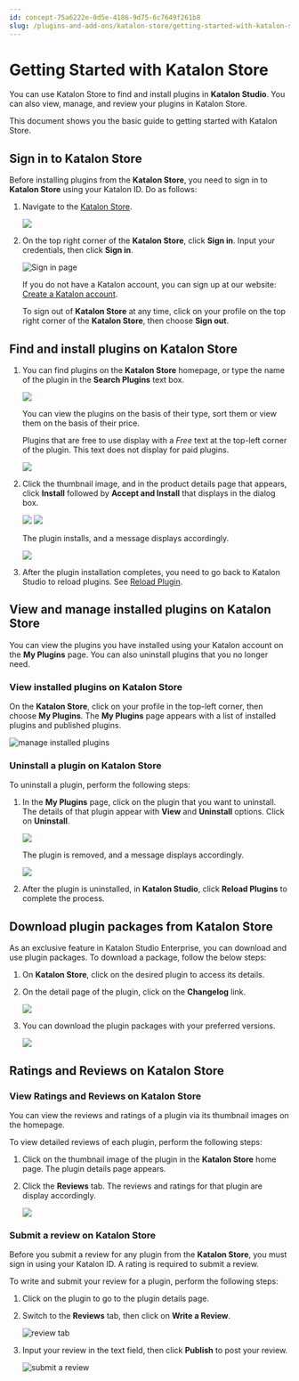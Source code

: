 ```yaml
---
id: concept-75a6222e-0d5e-4186-9d75-6c7649f261b8
slug: /plugins-and-add-ons/katalon-store/getting-started-with-katalon-store
---
```


# Getting Started with Katalon Store

You can use Katalon Store to find and install plugins in **Katalon Studio**. You can also view, manage, and review your plugins in Katalon Store.

This document shows you the basic guide to getting started with Katalon Store.

## Sign in to Katalon Store

Before installing plugins from the **Katalon Store**, you need to sign in to **Katalon Store** using your Katalon ID. Do as follows:

1.  Navigate to the [Katalon Store](https://store.katalon.com/).

    <img src="https://github.com/katalon-studio/docs-images/raw/master/katalon-store/docs/user/Gettins%20Started%20Updated%20Images/K.S.E-8.3.0-getting_started_katalon_store_home.png" />

2.  On the top right corner of the **Katalon Store**, click **Sign in**. Input your credentials, then click **Sign in**.

    <img src="https://github.com/katalon-studio/docs-images/raw/master/katalon-store/docs/user/Gettins%20Started%20Updated%20Images/welcome-back.png" alt="Sign in page" />

    If you do not have a Katalon account, you can sign up at our website: [Create a Katalon account](https://katalon.com/sign-up).

    To sign out of **Katalon Store** at any time, click on your profile on the top right corner of the **Katalon Store**, then choose **Sign out**.


## Find and install plugins on Katalon Store

1.  You can find plugins on the **Katalon Store** homepage, or type the name of the plugin in the **Search Plugins** text box.

    <img src="https://github.com/katalon-studio/docs-images/raw/master/katalon-store/docs/user/Gettins%20Started%20Updated%20Images/K.S.E-8.3.0-getting_started_plugin_display.png" />

    You can view the plugins on the basis of their type, sort them or view them on the basis of their price.

    Plugins that are free to use display with a *Free* text at the top-left corner of the plugin. This text does not display for paid plugins.

    <img src="https://github.com/katalon-studio/docs-images/raw/master/katalon-store/docs/user/Gettins%20Started%20Updated%20Images/K.S.E-8.3.0-getting_started_katalon_store_free_plugin.png" width={300} />

2.  Click the thumbnail image, and in the product details page that appears, click **Install** followed by **Accept and Install** that displays in the dialog box.

    <img src="https://github.com/katalon-studio/docs-images/raw/master/katalon-store/docs/user/Gettins%20Started%20Updated%20Images/K.S.E-8.3.0-getting_started_plugins_on_display.png" />

    <img src="https://github.com/katalon-studio/docs-images/raw/master/katalon-store/docs/user/Gettins%20Started%20Updated%20Images/K.S.E-8.3.0-getting_started_plugin_installation_progress.png" />

    The plugin installs, and a message displays accordingly.

    <img src="https://github.com/katalon-studio/docs-images/raw/master/katalon-store/docs/user/Gettins%20Started%20Updated%20Images/K.S.E-8.3.0-getting_started_plugin_installed_message.png" />

3.  After the plugin installation completes, you need to go back to Katalon Studio to reload plugins. See [Reload Plugin](/plugins-and-add-ons/katalon-store/katalon-studio-plugins/installing-plugin-offline-in-katalon-studio#).


## View and manage installed plugins on Katalon Store

You can view the plugins you have installed using your Katalon account on the **My Plugins** page. You can also uninstall plugins that you no longer need.

### View installed plugins on Katalon Store

On the **Katalon Store**, click on your profile in the top-left corner, then choose **My Plugins**. The **My Plugins** page appears with a list of installed plugins and published plugins.

<img src="https://github.com/katalon-studio/docs-images/raw/master/katalon-store/docs/user/Gettins%20Started%20Updated%20Images/manage-plugin.png" width={300} alt="manage installed plugins" />

### Uninstall a plugin on Katalon Store

To uninstall a plugin, perform the following steps:

1.  In the **My Plugins** page, click on the plugin that you want to uninstall. The details of that plugin appear with **View** and **Uninstall** options. Click on **Uninstall**.

    <img src="https://github.com/katalon-studio/docs-images/raw/master/katalon-store/docs/user/Gettins%20Started%20Updated%20Images/K.S.E-8.3.0-getting_started_plugin_uninstall.png" />

    The plugin is removed, and a message displays accordingly.

    <img src="https://github.com/katalon-studio/docs-images/raw/master/katalon-store/docs/user/Gettins%20Started%20Updated%20Images/K.S.E-8.3.0-getting_started_plugin_uninstalled_message.png" />

2.  After the plugin is uninstalled, in **Katalon Studio**, click **Reload Plugins** to complete the process.


## Download plugin packages from Katalon Store

As an exclusive feature in Katalon Studio Enterprise, you can download and use plugin packages. To download a package, follow the below steps:

1.  On **Katalon Store**, click on the desired plugin to access its details.

2.  On the detail page of the plugin, click on the **Changelog** link.

    <img src="https://github.com/katalon-studio/docs-images/raw/master/katalon-store/docs/user/Gettins%20Started%20Updated%20Images/K.S.E-8.3.0-getting_started_plugin_changelog.png" />

3.  You can download the plugin packages with your preferred versions.

    <img src="https://github.com/katalon-studio/docs-images/raw/master/katalon-store/docs/user/Gettins%20Started%20Updated%20Images/K.S.E-8.3.0-getting_started_plugin_package_download.png" />


## Ratings and Reviews on Katalon Store

### View Ratings and Reviews on Katalon Store

You can view the reviews and ratings of a plugin via its thumbnail images on the homepage.

To view detailed reviews of each plugin, perform the following steps:

1.  Click on the thumbnail image of the plugin in the **Katalon Store** home page. The plugin details page appears.

2.  Click the **Reviews** tab. The reviews and ratings for that plugin are display accordingly.

    <img src="https://github.com/katalon-studio/docs-images/raw/master/katalon-store/docs/user/Gettins%20Started%20Updated%20Images/K.S.E-8.3.0-getting_started_plugin_ratings.png" />


### Submit a review on Katalon Store

Before you submit a review for any plugin from the **Katalon Store**, you must sign in using your Katalon ID. A rating is required to submit a review.

To write and submit your review for a plugin, perform the following steps:

1.  Click on the plugin to go to the plugin details page.
2.  Switch to the **Reviews** tab, then click on **Write a Review**.

    <img src="https://github.com/katalon-studio/docs-images/raw/master/katalon-store/docs/user/Gettins%20Started%20Updated%20Images/reviews-tab.png" width={700} alt="review tab" />

3.  Input your review in the text field, then click **Publish** to post your review.

    <img src="https://github.com/katalon-studio/docs-images/raw/master/katalon-store/docs/user/Gettins%20Started%20Updated%20Images/submit-review.png" width={600} alt="submit a review" />